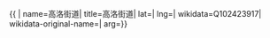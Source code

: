 {{ {{{1|PRC admin/showdata}}}|
name=高洛街道|
title=高洛街道|
lat=|
lng=|
wikidata=Q102423917|
wikidata-original-name=|
arg={{{arg|}}}}}